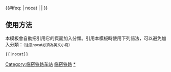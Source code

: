 {{鐵道路線|
| 模板名稱 = 临窑铁路
| 名稱 = [[临窑铁路]]
| 代表色 = #0033c9
| Logo = [[File:China Railways.svg|17px]]
| 背景顏色 = #FFFFFF
| 車站列表 = [[临潼东站|临潼东]] - [[窑村站|窑村]]
}}
<includeonly>{{#ifeq: {{{1}}} | nocat | <!--空--> | [[Category:临窑铁路车站]] }}</includeonly><noinclude>

==使用方法==
本模板會自動把引用它的頁面加入分類。引用本模板時使用下列語法，可以避免加入分類：<small>（注意nocat必須為英文小寫）</small>
 <nowiki>{{</nowiki>{{PAGENAME}}<nowiki>|nocat}}</nowiki>
[[Category:中國鐵路路線模板|临窑铁路]]
[[Category:临窑铁路车站|*]]
</noinclude>
